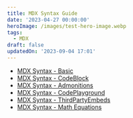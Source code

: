```yaml
---
title: MDX Syntax Guide
date: '2023-04-27 00:00:00'
heroImage: /images/test-hero-image.webp
tags:
  - MDX
draft: false
updatedOn: '2023-09-04 17:01'
---
```


- [MDX Syntax - Basic](/posts/2023-04-27-mdx-syntax-basic)
- [MDX Syntax - CodeBlock](/posts/2023-04-27-mdx-syntax-code-block)
- [MDX Syntax - Admonitions](/posts/2023-04-27-mdx-syntax-admonitions)
- [MDX Syntax - CodePlayground](/posts/2023-04-27-mdx-syntax-code-playground)
- [MDX Syntax - ThirdPartyEmbeds](/posts/2023-04-27-mdx-syntax-third-party-embeds)
- [MDX Syntax - Math Equations](/posts/2023-04-27-mdx-syntax-math-equations)
